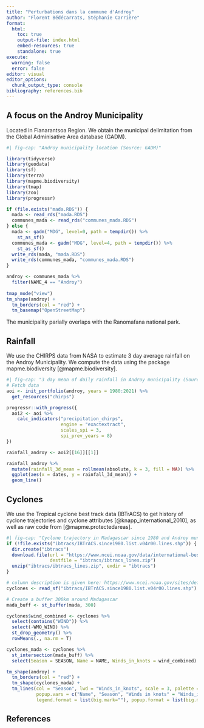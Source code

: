 ```yaml
---
title: "Perturbations dans la commune d'Androy"
author: "Florent Bédécarrats, Stéphanie Carrière"
format: 
  html: 
    toc: true
    output-file: index.html
    embed-resources: true
    standalone: true
execute:
  warning: false
  error: false
editor: visual
editor_options: 
  chunk_output_type: console
bibliography: references.bib
---
```


## A focus on the Androy Municipality

Located in Fianarantsoa Region. We obtain the municipal delimitation from the Global Adminisative Area database (GADM).

```r
#| fig-cap: "Androy municipality location (Source: GADM)"

library(tidyverse)
library(geodata)
library(sf)
library(terra)
library(mapme.biodiversity)
library(tmap)
library(zoo)
library(progressr)

if (file.exists("mada.RDS")) {
  mada <- read_rds("mada.RDS")
  communes_mada <- read_rds("communes_mada.RDS")
} else {
  mada <- gadm("MDG", level=0, path = tempdir()) %>%
    st_as_sf() 
  communes_mada <- gadm("MDG", level=4, path = tempdir()) %>%
    st_as_sf() 
  write_rds(mada, "mada.RDS")
  write_rds(communes_mada, "communes_mada.RDS")
}

androy <- communes_mada %>%
  filter(NAME_4 == "Androy")
  
tmap_mode("view")
tm_shape(androy) +
  tm_borders(col = "red") + 
  tm_basemap("OpenStreetMap")
```

The municipality parially overlaps with the Ranomafana national park.

## Rainfall

We use the CHIRPS data from NASA to estimate 3 day average rainfall on the Androy Municipality. We compute the data using the package mapme.biodiversity [@mapme.biodiversity].

```r
#| fig-cap: "3 day mean of daily rainfall in Androy municipality (Source: CHIRPS)"
# Fetch data
aoi <- init_portfolio(androy, years = 1980:2021) %>%
  get_resources("chirps")

progressr::with_progress({
  aoi2 <- aoi %>%
    calc_indicators("precipitation_chirps",
                    engine = "exactextract",
                    scales_spi = 3,
                    spi_prev_years = 8)
})

rainfall_androy <- aoi2[[16]][[1]]

rainfall_androy %>%
  mutate(rainfall_3d_mean = rollmean(absolute, k = 3, fill = NA)) %>%
  ggplot(aes(x = dates, y = rainfall_3d_mean)) +
  geom_line()
```

## Cyclones

We use the Tropical cyclone best track data (IBTrACS) to get history of cyclone trajectories and cyclone attributes [@knapp_international_2010], as well as raw code from [@mapme.protectedareas].

```r
#| fig-cap: "Cyclone trajectory in Madagascar since 1980 and Androy municipality location (Sources: IBTrACS and GADM)"
if (!file.exists("ibtracs/IBTrACS.since1980.list.v04r00.lines.shp")) {
  dir.create("ibtracs")
  download.file(url = "https://www.ncei.noaa.gov/data/international-best-track-archive-for-climate-stewardship-ibtracs/v04r00/access/shapefile/IBTrACS.since1980.list.v04r00.lines.zip", 
                destfile = "ibtracs/ibtracs_lines.zip")
  unzip("ibtracs/ibtracs_lines.zip", exdir = "ibtracs")
}

# column description is given here: https://www.ncei.noaa.gov/sites/default/files/2021-07/IBTrACS_v04_column_documentation.pdf
cyclones <- read_sf("ibtracs/IBTrACS.since1980.list.v04r00.lines.shp")

# Create a buffer 300km around Madagascar
mada_buff <- st_buffer(mada, 300)

cyclones$wind_combined <- cyclones %>%
  select(contains("WIND")) %>%
  select(-WMO_WIND) %>%
  st_drop_geometry() %>%
  rowMeans(., na.rm = T)

cyclones_mada <- cyclones %>%
  st_intersection(mada_buff) %>%
  select(Season = SEASON, Name = NAME, Winds_in_knots = wind_combined)

tm_shape(androy) + 
  tm_borders(col = "red") + 
  tm_shape(cyclones_mada) +
  tm_lines(col = "Season", lwd = "Winds_in_knots", scale = 3, palette = "Blues",
           popup.vars = c("Name", "Season", "Winds in knots" = "Winds_in_knots"),
           legend.format = list(big.mark=""), popup.format = list(big.mark=""))

```

## References
